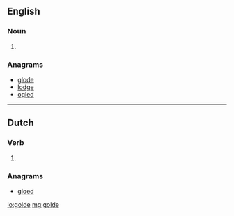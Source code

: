==English==

===Noun===
{{en-noun}}

# {{archaic spelling of|[[gold]]}}

===Anagrams===
* [[glode#English|glode]]
* [[lodge#English|lodge]]
* [[ogled#English|ogled]]

----

==Dutch==

===Verb===
{{infl|nl}}

# {{nl-verb-form|n=sg|t=past|m=subj|gelden}}

===Anagrams===
* [[gloed#Dutch|gloed]]

[[lo:golde]]
[[mg:golde]]